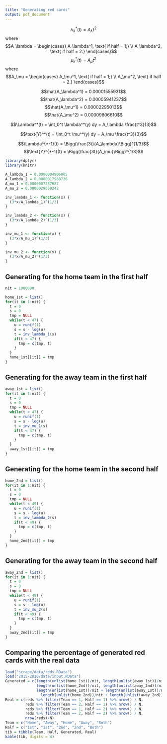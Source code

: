 ```yaml
---
title: "Generating red cards"
output: pdf_document
---
```


$$ \lambda_k^*(t) = A_\lambda t^2 $$
where $$A_\lambda = \begin{cases}
 A_\lambda^1, \text{ if half = 1;}  \\
 A_\lambda^2, \text{ if half = 2.}
\end{cases}$$
$$ \mu_k^*(t) = A_\mu t^2 $$
where $$A_\mu = \begin{cases}
 A_\mu^1, \text{ if half = 1;}  \\
 A_\mu^2, \text{ if half = 2.}
\end{cases}$$

$$\hat{A_\lambda^1} = 0.00001555931$$ 
$$\hat{A_\lambda^2} = 0.00005941237$$
$$\hat{A_\mu^1} = 0.00002295013$$ 
$$\hat{A_\mu^2} = 0.00009806610$$

$$\Lambda^*(t) = \int_0^t \lambda^*(y) dy = A_\lambda \frac{t^3}{3}$$

$$\text{Y}^*(t) = \int_0^t \mu^*(y) dy = A_\mu \frac{t^3}{3}$$

$$\Lambda^{*-1}(t) = \Bigg(\frac{3t}{A_\lambda}\Bigg)^{1/3}$$
$$\text{Y}^{*-1}(t) = \Bigg(\frac{3t}{A_\mu}\Bigg)^{1/3}$$
```r
library(dplyr)
library(knitr)

A_lambda_1 = 0.0000004906905
A_lambda_2 = 0.0000017968736
A_mu_1 = 0.0000007237687
A_mu_2 = 0.0000029659242

inv_lambda_1 <- function(x) {
  (3*x/A_lambda_1)^(1/3)
}

inv_lambda_2 <- function(x) {
  (3*x/A_lambda_2)^(1/3)
}

inv_mu_1 <- function(x) {
  (3*x/A_mu_1)^(1/3)
}

inv_mu_2 <- function(x) {
  (3*x/A_mu_2)^(1/3)
}
```

## Generating for the home team in the first half
```r
nit = 1000000

home_1st = list()
for(it in 1:nit) {
  t = 0
  s = 0
  tmp = NULL
  while(t < 47) {
    u = runif(1)
    s = s - log(u)
    t = inv_lambda_1(s)
    if(t < 47) {
      tmp = c(tmp, t)
    }
  }
  home_1st[[it]] = tmp
}
```

## Generating for the away team in the first half
```r
away_1st = list()
for(it in 1:nit) {
  t = 0
  s = 0
  tmp = NULL
  while(t < 47) {
    u = runif(1)
    s = s - log(u)
    t = inv_mu_1(s)
    if(t < 47) {
      tmp = c(tmp, t)
    }
  }
  away_1st[[it]] = tmp
}
```

## Generating for the home team in the second half
```r
home_2nd = list()
for(it in 1:nit) {
  t = 0
  s = 0
  tmp = NULL
  while(t < 49) {
    u = runif(1)
    s = s - log(u)
    t = inv_lambda_2(s)
    if(t < 49) {
      tmp = c(tmp, t)
    }
  }
  home_2nd[[it]] = tmp
}
```

## Generating for the away team in the second half
```r
away_2nd = list()
for(it in 1:nit) {
  t = 0
  s = 0
  tmp = NULL
  while(t < 49) {
    u = runif(1)
    s = s - log(u)
    t = inv_mu_2(s)
    if(t < 49) {
      tmp = c(tmp, t)
    }
  }
  away_2nd[[it]] = tmp
}
```

## Comparing the percentage of generated red cards with the real data
```r
load("scrape/data/reds.RData")
load("2015-2020/data/input.RData")
Generated = c(length(unlist(home_1st))/nit, length(unlist(away_1st))/nit,
              length(unlist(home_2nd))/nit, length(unlist(away_2nd))/nit,
              length(unlist(home_1st))/nit + length(unlist(away_1st))/nit +
                length(unlist(home_2nd))/nit + length(unlist(away_2nd))/nit)
Real = c(reds %>% filter(Team == 1, Half == 1) %>% nrow() / N,
         reds %>% filter(Team == 2, Half == 1) %>% nrow() / N,
         reds %>% filter(Team == 1, Half == 2) %>% nrow() / N,
         reds %>% filter(Team == 2, Half == 2) %>% nrow() / N,
         nrow(reds)/N)
Team = c("Home", "Away", "Home", "Away", "Both")
Half = c("1st", "1st", "2nd", "2nd", "Both")
tib = tibble(Team, Half, Generated, Real)
kable(tib, digits = 4)
```



